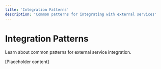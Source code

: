 ```yaml
---
title: 'Integration Patterns'
description: 'Common patterns for integrating with external services'
---
```


# Integration Patterns

Learn about common patterns for external service integration.

[Placeholder content] 